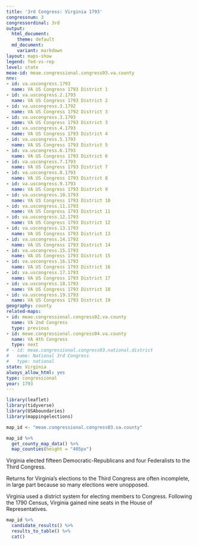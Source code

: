 ```yaml
---
title: '3rd Congress: Virginia 1793'
congressnum: 3
congressordinal: 3rd
output:
  html_document:
    theme: default
  md_document:
    variant: markdown
layout: maps-show
legend: fed-vs-rep
level: state
meae-id: meae.congressional.congress03.va.county
nnv:
- id: va.uscongress.1793
  name: VA US Congress 1793 District 1
- id: va.uscongress.2.1793
  name: VA US Congress 1793 District 2
- id: va.uscongress.3.1792
  name: VA US Congress 1792 District 3
- id: va.uscongress.3.1793
  name: VA US Congress 1793 District 3
- id: va.uscongress.4.1793
  name: VA US Congress 1793 District 4
- id: va.uscongress.5.1793
  name: VA US Congress 1793 District 5
- id: va.uscongress.6.1793
  name: VA US Congress 1793 District 6
- id: va.uscongress.7.1793
  name: VA US Congress 1793 District 7
- id: va.uscongress.8.1793
  name: VA US Congress 1793 District 8
- id: va.uscongress.9.1793
  name: VA US Congress 1793 District 9
- id: va.uscongress.10.1793
  name: VA US Congress 1793 District 10
- id: va.uscongress.11.1793
  name: VA US Congress 1793 District 11
- id: va.uscongress.12.1793
  name: VA US Congress 1793 District 12
- id: va.uscongress.13.1793
  name: VA US Congress 1793 District 13
- id: va.uscongress.14.1793
  name: VA US Congress 1793 District 14
- id: va.uscongress.15.1793
  name: VA US Congress 1793 District 15
- id: va.uscongress.16.1793
  name: VA US Congress 1793 District 16
- id: va.uscongress.17.1793
  name: VA US Congress 1793 District 17
- id: va.uscongress.18.1793
  name: VA US Congress 1793 District 18
- id: va.uscongress.19.1793
  name: VA US Congress 1793 District 19
geography: county
related-maps:
- id: meae.congressional.congress02.va.county
  name: VA 2nd Congress
  type: previous
- id: meae.congressional.congress04.va.county
  name: VA 4th Congress
  type: next
# - id: meae.congressional.congress03.national.district
#   name: National 3rd Congress
#   type: national
state: Virginia
always_allow_html: yes
type: congressional
year: 1793
---
```


```r
library(leaflet)
library(tidyverse)
library(USAboundaries)
library(mappingelections)

map_id <- "meae.congressional.congress03.va.county"
```

<div class="map">

```r
map_id %>%
  get_county_map_data() %>%
  map_counties(height = "405px")
```

</div>

Virginia elected fifteen Democratic-Republicans and four Federalists to the Third Congress.

Returns for Virginia’s elections to the Third Congress are often incomplete, in large part because so many elections were unopposed.

Virginia used a district system for electing members to Congress. Following the 1790 Census, Virginia gained nine seats in the House of Representatives.

<div class="results-table">

```r
map_id %>%
  candidate_results() %>%
  results_to_table() %>%
  cat()
```

</div>
